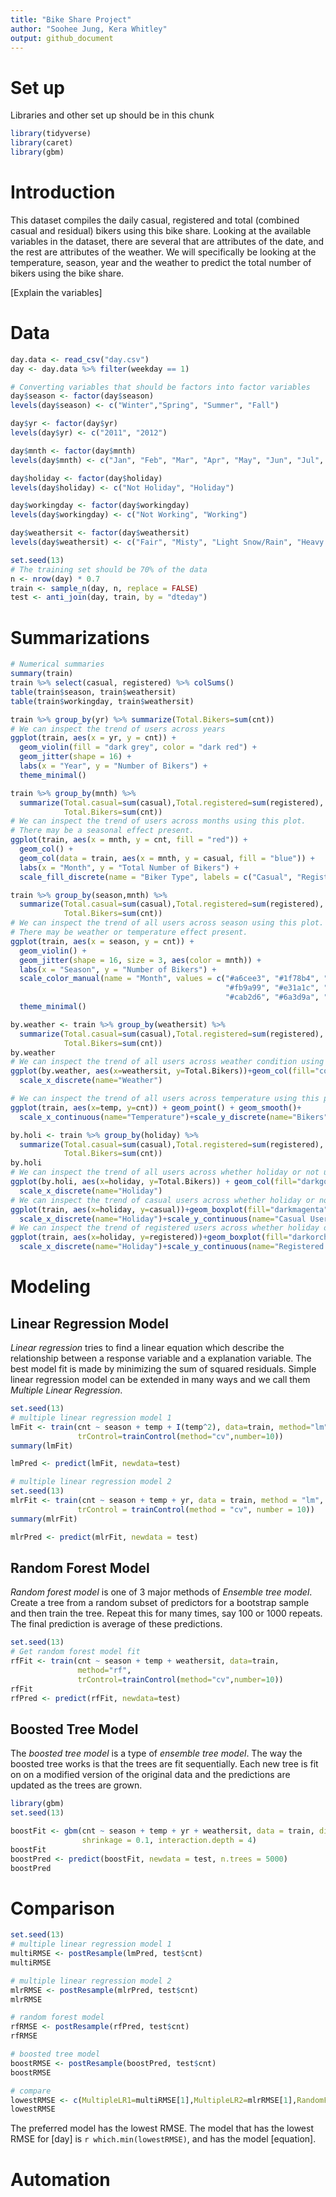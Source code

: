 ```yaml
---
title: "Bike Share Project"
author: "Soohee Jung, Kera Whitley"
output: github_document
---
```


# Set up
Libraries and other set up should be in this chunk
```r
library(tidyverse)
library(caret)
library(gbm)
```

# Introduction

This dataset compiles the daily casual, registered and total (combined casual and residual) bikers using this bike share. Looking at the available variables in the dataset, there are several that are attributes of the date, and the rest are attributes of the weather. We will specifically be looking at the temperature, season, year and the weather to predict the total number of bikers using the bike share.

[Explain the variables]

# Data
```r
day.data <- read_csv("day.csv")
day <- day.data %>% filter(weekday == 1)

# Converting variables that should be factors into factor variables
day$season <- factor(day$season)
levels(day$season) <- c("Winter","Spring", "Summer", "Fall")

day$yr <- factor(day$yr)
levels(day$yr) <- c("2011", "2012")

day$mnth <- factor(day$mnth)
levels(day$mnth) <- c("Jan", "Feb", "Mar", "Apr", "May", "Jun", "Jul", "Aug", "Sep", "Oct", "Nov", "Dec")

day$holiday <- factor(day$holiday)
levels(day$holiday) <- c("Not Holiday", "Holiday")

day$workingday <- factor(day$workingday)
levels(day$workingday) <- c("Not Working", "Working")

day$weathersit <- factor(day$weathersit)
levels(day$weathersit) <- c("Fair", "Misty", "Light Snow/Rain", "Heavy Rain/Ice/Snow")

set.seed(13)
# The training set should be 70% of the data
n <- nrow(day) * 0.7
train <- sample_n(day, n, replace = FALSE)
test <- anti_join(day, train, by = "dteday")

```

# Summarizations
```r
# Numerical summaries
summary(train)
train %>% select(casual, registered) %>% colSums()
table(train$season, train$weathersit)
table(train$workingday, train$weathersit)

train %>% group_by(yr) %>% summarize(Total.Bikers=sum(cnt))
# We can inspect the trend of users across years
ggplot(train, aes(x = yr, y = cnt)) + 
  geom_violin(fill = "dark grey", color = "dark red") + 
  geom_jitter(shape = 16) + 
  labs(x = "Year", y = "Number of Bikers") + 
  theme_minimal()

train %>% group_by(mnth) %>% 
  summarize(Total.casual=sum(casual),Total.registered=sum(registered),
            Total.Bikers=sum(cnt))
# We can inspect the trend of users across months using this plot.
# There may be a seasonal effect present.
ggplot(train, aes(x = mnth, y = cnt, fill = "red")) + 
  geom_col() + 
  geom_col(data = train, aes(x = mnth, y = casual, fill = "blue")) +
  labs(x = "Month", y = "Total Number of Bikers") +
  scale_fill_discrete(name = "Biker Type", labels = c("Casual", "Registered"))

train %>% group_by(season,mnth) %>% 
  summarize(Total.casual=sum(casual),Total.registered=sum(registered),
            Total.Bikers=sum(cnt))
# We can inspect the trend of all users across season using this plot.
# There may be weather or temperature effect present.
ggplot(train, aes(x = season, y = cnt)) + 
  geom_violin() +
  geom_jitter(shape = 16, size = 3, aes(color = mnth)) +
  labs(x = "Season", y = "Number of Bikers") +
  scale_color_manual(name = "Month", values = c("#a6cee3", "#1f78b4", "#b2df8a", "#33a02c", 
                                                "#fb9a99", "#e31a1c", "#fdbf6f", "#ff7f00", 
                                                "#cab2d6", "#6a3d9a", "#dfc27d", "#b15928")) +
  theme_minimal()

by.weather <- train %>% group_by(weathersit) %>% 
  summarize(Total.casual=sum(casual),Total.registered=sum(registered),
            Total.Bikers=sum(cnt))
by.weather
# We can inspect the trend of all users across weather condition using this plot.
ggplot(by.weather, aes(x=weathersit, y=Total.Bikers))+geom_col(fill="cornflowerblue", width = 0.8)+
  scale_x_discrete(name="Weather")

# We can inspect the trend of all users across temperature using this plot.
ggplot(train, aes(x=temp, y=cnt)) + geom_point() + geom_smooth()+
  scale_x_continuous(name="Temperature")+scale_y_discrete(name="Bikers")

by.holi <- train %>% group_by(holiday) %>% 
  summarize(Total.casual=sum(casual),Total.registered=sum(registered),
            Total.Bikers=sum(cnt))
by.holi
# We can inspect the trend of all users across whether holiday or not using this plot.
ggplot(by.holi, aes(x=holiday, y=Total.Bikers)) + geom_col(fill="darkgoldenrod1", width = 0.7)+
  scale_x_discrete(name="Holiday")
# We can inspect the trend of casual users across whether holiday or not using this plot.
ggplot(train, aes(x=holiday, y=casual))+geom_boxplot(fill="darkmagenta")+
  scale_x_discrete(name="Holiday")+scale_y_continuous(name="Casual Users")
# We can inspect the trend of registered users across whether holiday or not using this plot.
ggplot(train, aes(x=holiday, y=registered))+geom_boxplot(fill="darkorchid")+
  scale_x_discrete(name="Holiday")+scale_y_continuous(name="Registered Users")


```

# Modeling  
## Linear Regression Model  
*Linear regression* tries to find a linear equation which describe the relationship between a response variable and a explanation variable. The best model fit is made by minimizing the sum of squared residuals. Simple linear regression model can be extended in many ways and we call them *Multiple Linear Regression*.  
```r
set.seed(13)
# multiple linear regression model 1
lmFit <- train(cnt ~ season + temp + I(temp^2), data=train, method="lm",
               trControl=trainControl(method="cv",number=10))
summary(lmFit)

lmPred <- predict(lmFit, newdata=test)

# multiple linear regression model 2
set.seed(13)
mlrFit <- train(cnt ~ season + temp + yr, data = train, method = "lm", 
               trControl = trainControl(method = "cv", number = 10))
summary(mlrFit)

mlrPred <- predict(mlrFit, newdata = test)
```

## Random Forest Model  
*Random forest model* is one of 3 major methods of *Ensemble tree model*. Create a tree from a random subset of predictors for a bootstrap sample and then train the tree. Repeat this for many times, say 100 or 1000 repeats. The final prediction is average of these predictions.  
```r
set.seed(13)
# Get random forest model fit
rfFit <- train(cnt ~ season + temp + weathersit, data=train,
               method="rf", 
               trControl=trainControl(method="cv",number=10))
rfFit
rfPred <- predict(rfFit, newdata=test)
```

## Boosted Tree Model  
The *boosted tree model* is a type of *ensemble tree model*. The way the boosted tree works is that the trees are fit sequentially. Each new tree is fit on on a modified version of the original data and the predictions are updated as the trees are grown.
```r
library(gbm)
set.seed(13)

boostFit <- gbm(cnt ~ season + temp + yr + weathersit, data = train, distribution = "gaussian", n.trees = 5000, 
                shrinkage = 0.1, interaction.depth = 4)
boostFit
boostPred <- predict(boostFit, newdata = test, n.trees = 5000)
boostPred
```

# Comparison  
```r
set.seed(13)
# multiple linear regression model 1
multiRMSE <- postResample(lmPred, test$cnt)
multiRMSE

# multiple linear regression model 2
mlrRMSE <- postResample(mlrPred, test$cnt)
mlrRMSE

# random forest model
rfRMSE <- postResample(rfPred, test$cnt)
rfRMSE

# boosted tree model
boostRMSE <- postResample(boostPred, test$cnt)
boostRMSE

# compare
lowestRMSE <- c(MultipleLR1=multiRMSE[1],MultipleLR2=mlrRMSE[1],RandomForest=rfRMSE[1],Boosting=boostRMSE[1])
lowestRMSE
```

The preferred model has the lowest RMSE. The model that has the lowest RMSE for [day] is `r which.min(lowestRMSE)`, and has the model [equation].

# Automation
```r

```

